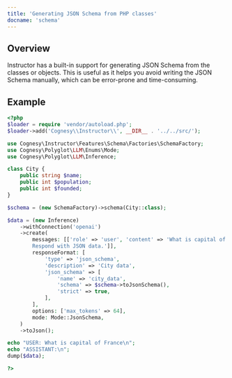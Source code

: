 ```yaml
---
title: 'Generating JSON Schema from PHP classes'
docname: 'schema'
---
```


## Overview

Instructor has a built-in support for generating JSON Schema from
the classes or objects. This is useful as it helps you avoid writing
the JSON Schema manually, which can be error-prone and time-consuming.

## Example

```php
<?php
$loader = require 'vendor/autoload.php';
$loader->add('Cognesy\\Instructor\\', __DIR__ . '../../src/');

use Cognesy\Instructor\Features\Schema\Factories\SchemaFactory;
use Cognesy\Polyglot\LLM\Enums\Mode;
use Cognesy\Polyglot\LLM\Inference;

class City {
    public string $name;
    public int $population;
    public int $founded;
}

$schema = (new SchemaFactory)->schema(City::class);

$data = (new Inference)
    ->withConnection('openai')
    ->create(
        messages: [['role' => 'user', 'content' => 'What is capital of France? \
        Respond with JSON data.']],
        responseFormat: [
            'type' => 'json_schema',
            'description' => 'City data',
            'json_schema' => [
                'name' => 'city_data',
                'schema' => $schema->toJsonSchema(),
                'strict' => true,
            ],
        ],
        options: ['max_tokens' => 64],
        mode: Mode::JsonSchema,
    )
    ->toJson();

echo "USER: What is capital of France\n";
echo "ASSISTANT:\n";
dump($data);

?>
```
